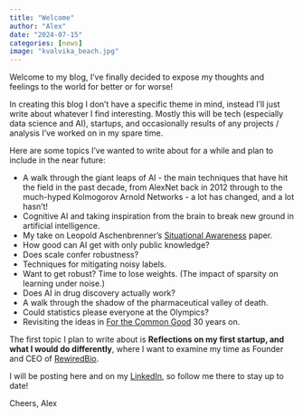 ```yaml
---
title: "Welcome"
author: "Alex"
date: "2024-07-15"
categories: [news]
image: "kvalvika_beach.jpg"
---
```


Welcome to my blog, I've finally decided to expose my thoughts and feelings to the world for better or for worse! 

In creating this blog I don't have a specific theme in mind, instead I'll just write about whatever I find interesting. Mostly this will be tech (especially data science and AI), startups, and occasionally results of any projects / analysis I've worked on in my spare time.

Here are some topics I've wanted to write about for a while and plan to include in the near future:

* A walk through the giant leaps of AI - the main techniques that have hit the field in the past decade, from AlexNet back in 2012 through to the much-hyped Kolmogorov Arnold Networks - a lot has changed, and a lot hasn't!
* Cognitive AI and taking inspiration from the brain to break new ground in artificial intelligence.
* My take on Leopold Aschenbrenner's [Situational Awareness](https://situational-awareness.ai/wp-content/uploads/2024/06/situationalawareness.pdf) paper.
* How good can AI get with only public knowledge?
* Does scale confer robustness?
* Techniques for mitigating noisy labels.
* Want to get robust? Time to lose weights. (The impact of sparsity on learning under noise.)
* Does AI in drug discovery actually work?
* A walk through the shadow of the pharmaceutical valley of death.
* Could statistics please everyone at the Olympics?
* Revisiting the ideas in [For the Common Good](https://www.amazon.com/Common-Good-Redirecting-Environment-Sustainable/dp/0807047058) 30 years on.

The first topic I plan to write about is
**Reflections on my first startup, and what I would do differently**, where I want to examine my time as Founder and CEO of [RewiredBio](www.rewiredbio.com).

I will be posting here and on my [LinkedIn](https://www.linkedin.com/in/alexander-daniel-mars/), so follow me there to stay up to date!

Cheers,
Alex

